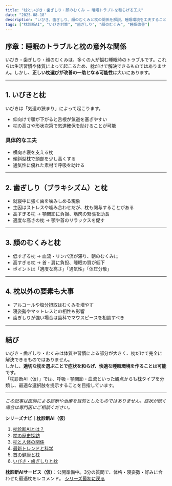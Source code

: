 ```yaml
---
title: "枕といびき・歯ぎしり・顔のむくみ – 睡眠トラブルを和らげる工夫"
date: "2025-08-18"
description: "いびき、歯ぎしり、顔のむくみと枕の関係を解説。睡眠環境を工夫することでトラブルを和らげる一般的な知見を紹介。医療目的ではなく快適な睡眠サポートとしての内容です。"
tags: ["枕診断AI", "いびき対策", "歯ぎしり", "顔のむくみ", "睡眠改善"]
---
```


## 序章：睡眠のトラブルと枕の意外な関係
いびき・歯ぎしり・顔のむくみは、多くの人が悩む睡眠時のトラブルです。これらは生活習慣や体質によって起こるため、枕だけで解決できるものではありません。しかし、**正しい枕選びが改善の一助となる可能性**は大いにあります。  

---

## 1. いびきと枕
いびきは「気道の狭まり」によって起こります。  
- 仰向けで顎が下がると舌根が気道を塞ぎやすい  
- 枕の高さや形状次第で気道確保を助けることが可能  

### 具体的な工夫
- 横向き寝を支える枕  
- 傾斜型枕で頭部を少し高くする  
- 通気性に優れた素材で呼吸を助ける  

---

## 2. 歯ぎしり（ブラキシズム）と枕
- 就寝中に強く歯を噛みしめる現象  
- 主因はストレスや噛み合わせだが、枕も関与することがある  
- 高すぎる枕 → 顎関節に負担、筋肉の緊張を助長  
- 適度な高さの枕 → 顎や首のリラックスを促す  

---

## 3. 顔のむくみと枕
- 低すぎる枕 → 血流・リンパ流が滞り、朝のむくみに  
- 高すぎる枕 → 首・肩に負担、睡眠の質が低下  
- ポイントは「適度な高さ」「通気性」「体圧分散」  

---

## 4. 枕以外の要素も大事
- アルコールや塩分摂取はむくみを増やす  
- 寝姿勢やマットレスとの相性も影響  
- 歯ぎしりが強い場合は歯科でマウスピースを相談すべき  

---

## 結び
いびき・歯ぎしり・むくみは体質や習慣による部分が大きく、枕だけで完全に解決できるものではありません。  
しかし、**適切な枕を選ぶことで症状を和らげ、快適な睡眠環境を作ることは可能**です。  
「枕診断AI（仮）」では、呼吸・顎関節・血流といった観点からも枕タイプを分類し、最適な選択肢を提示することを目指しています。  

---
*この記事は医師による診断や治療を目的としたものではありません。症状が続く場合は専門医にご相談ください。*

**シリーズナビ｜枕診断AI（仮）**
1. [枕診断AIとは？](/diagnostic-ai/makura/01-intro)
2. [枕の歴史探訪](/diagnostic-ai/makura/02-history)
3. [枕と人体の関係](/diagnostic-ai/makura/03-anatomy)
4. [最新トレンドと科学](/diagnostic-ai/makura/04-trends)
5. [首の健康と枕](/diagnostic-ai/makura/05-neck-health)
6. [いびき・歯ぎしりと枕](/diagnostic-ai/makura/06-snoring-grinding)

<div style={{margin:'24px 0', padding:'16px', border:'1px solid #eee', borderRadius:12}}>
  <strong>枕診断AIサービス（仮）</strong>：公開準備中。3分の質問で、体格・寝姿勢・好みに合わせた最適枕をレコメンド。  
  <a href="/diagnostic-ai/makura/01-intro" style={{display:'inline-block', padding:'10px 14px', borderRadius:8, border:'1px solid #333', marginTop:8}}>シリーズ最初に戻る</a>
</div>
